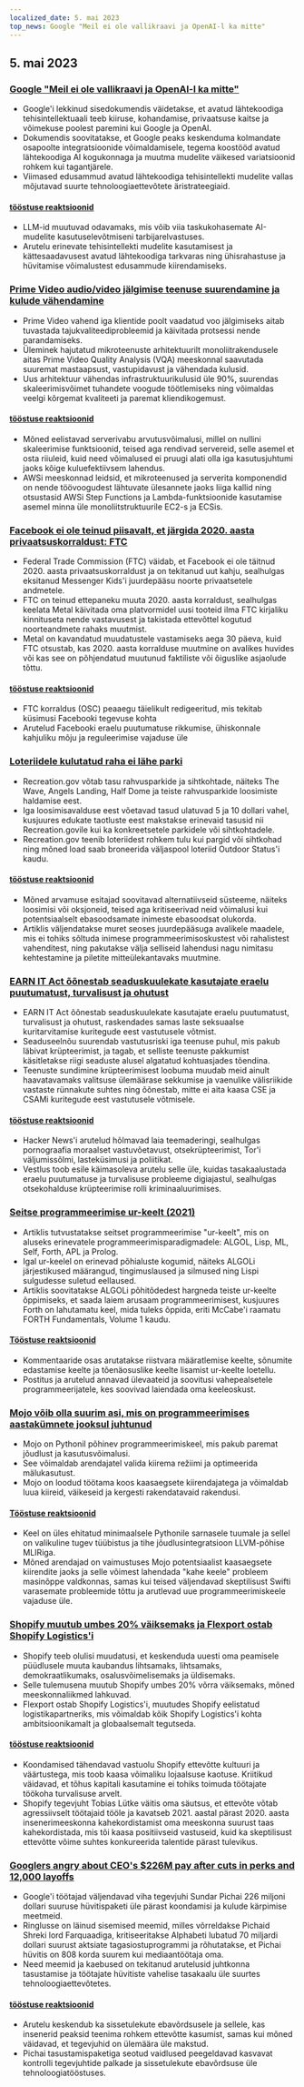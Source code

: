 ```yaml
---
localized_date: 5. mai 2023
top_news: Google "Meil ei ole vallikraavi ja OpenAI-l ka mitte"
---
```




## 5. mai 2023

### [Google "Meil ei ole vallikraavi ja OpenAI-l ka mitte"](https://www.semianalysis.com/p/google-we-have-no-moat-and-neither)

- Google'i lekkinud sisedokumendis väidetakse, et avatud lähtekoodiga tehisintellektuaali teeb kiiruse, kohandamise, privaatsuse kaitse ja võimekuse poolest paremini kui Google ja OpenAI.
- Dokumendis soovitatakse, et Google peaks keskenduma kolmandate osapoolte integratsioonide võimaldamisele, tegema koostööd avatud lähtekoodiga AI kogukonnaga ja muutma mudelite väikesed variatsioonid rohkem kui tagantjärele.
- Viimased edusammud avatud lähtekoodiga tehisintellekti mudelite vallas mõjutavad suurte tehnoloogiaettevõtete äristrateegiaid.

#### [tööstuse reaktsioonid](http://news.ycombinator.com/item?id=35813322)

- LLM-id muutuvad odavamaks, mis võib viia taskukohasemate AI-mudelite kasutuselevõtmiseni tarbijarelvastuses.
- Arutelu erinevate tehisintellekti mudelite kasutamisest ja kättesaadavusest avatud lähtekoodiga tarkvaras ning ühisrahastuse ja hüvitamise võimalustest edusammude kiirendamiseks.

### [Prime Video audio/video jälgimise teenuse suurendamine ja kulude vähendamine](https://www.primevideotech.com/video-streaming/scaling-up-the-prime-video-audio-video-monitoring-service-and-reducing-costs-by-90)

- Prime Video vahend iga klientide poolt vaadatud voo jälgimiseks aitab tuvastada tajukvaliteediprobleemid ja käivitada protsessi nende parandamiseks.
- Üleminek hajutatud mikroteenuste arhitektuurilt monoliitrakendusele aitas Prime Video Quality Analysis (VQA) meeskonnal saavutada suuremat mastaapsust, vastupidavust ja vähendada kulusid.
- Uus arhitektuur vähendas infrastruktuurikulusid üle 90%, suurendas skaleerimisvõimet tuhandete voogude töötlemiseks ning võimaldas veelgi kõrgemat kvaliteeti ja paremat kliendikogemust.

#### [tööstuse reaktsioonid](http://news.ycombinator.com/item?id=35811741)

- Mõned eelistavad serverivabu arvutusvõimalusi, millel on nullini skaleerimise funktsioonid, teised aga rendivad servereid, selle asemel et osta riiuleid, kuid need võimalused ei pruugi alati olla iga kasutusjuhtumi jaoks kõige kuluefektiivsem lahendus.
- AWSi meeskonnad leidsid, et mikroteenused ja serverita komponendid on nende töövoogudest lähtuvate ülesannete jaoks liiga kallid ning otsustasid AWSi Step Functions ja Lambda-funktsioonide kasutamise asemel minna üle monoliitstruktuurile EC2-s ja ECSis.

### [Facebook ei ole teinud piisavalt, et järgida 2020. aasta privaatsuskorraldust: FTC](https://arstechnica.com/tech-policy/2023/05/ftc-says-facebook-violated-privacy-order-proposes-ban-on-monetizing-youth-data/)

- Federal Trade Commission (FTC) väidab, et Facebook ei ole täitnud 2020. aasta privaatsuskorraldust ja on tekitanud uut kahju, sealhulgas eksitanud Messenger Kids'i juurdepääsu noorte privaatsetele andmetele.
- FTC on teinud ettepaneku muuta 2020. aasta korraldust, sealhulgas keelata Metal käivitada oma platvormidel uusi tooteid ilma FTC kirjaliku kinnituseta nende vastavusest ja takistada ettevõttel kogutud noorteandmete rahaks muutmist.
- Metal on kavandatud muudatustele vastamiseks aega 30 päeva, kuid FTC otsustab, kas 2020. aasta korralduse muutmine on avalikes huvides või kas see on põhjendatud muutunud faktiliste või õiguslike asjaolude tõttu.

#### [tööstuse reaktsioonid](http://news.ycombinator.com/item?id=35814081)

- FTC korraldus (OSC) peaaegu täielikult redigeeritud, mis tekitab küsimusi Facebooki tegevuse kohta
- Arutelud Facebooki eraelu puutumatuse rikkumise, ühiskonnale kahjuliku mõju ja reguleerimise vajaduse üle

### [Loteriidele kulutatud raha ei lähe parki](https://outdoorstatus.com/articles/recreation-gov-lottery-fees/)

- Recreation.gov võtab tasu rahvusparkide ja sihtkohtade, näiteks The Wave, Angels Landing, Half Dome ja teiste rahvusparkide loosimiste haldamise eest.
- Iga loosimisavalduse eest võetavad tasud ulatuvad 5 ja 10 dollari vahel, kusjuures edukate taotluste eest makstakse erinevaid tasusid nii Recreation.govile kui ka konkreetsetele parkidele või sihtkohtadele.
- Recreation.gov teenib loteriidest rohkem tulu kui pargid või sihtkohad ning mõned load saab broneerida väljaspool loteriid Outdoor Status'i kaudu.

#### [tööstuse reaktsioonid](http://news.ycombinator.com/item?id=35809570)

- Mõned arvamuse esitajad soovitavad alternatiivseid süsteeme, näiteks loosimisi või oksjoneid, teised aga kritiseerivad neid võimalusi kui potentsiaalselt ebasoodsamate inimeste ebasoodsat olukorda.
- Artiklis väljendatakse muret seoses juurdepääsuga avalikele maadele, mis ei tohiks sõltuda inimese programmeerimisoskustest või rahalistest vahenditest, ning pakutakse välja selliseid lahendusi nagu nimitasu kehtestamine ja piletite mitteülekantavaks muutmine.

### [EARN IT Act õõnestab seaduskuulekate kasutajate eraelu puutumatust, turvalisust ja ohutust](https://techfreedom.org/earn-it-act-remains-a-threat-to-liberty-security-safety-of-children/)

- EARN IT Act õõnestab seaduskuulekate kasutajate eraelu puutumatust, turvalisust ja ohutust, raskendades samas laste seksuaalse kuritarvitamise kuritegude eest vastutusele võtmist.
- Seaduseelnõu suurendab vastutusriski iga teenuse puhul, mis pakub läbivat krüpteerimist, ja tagab, et selliste teenuste pakkumist käsitletakse riigi seaduste alusel algatatud kohtuasjades tõendina.
- Teenuste sundimine krüpteerimisest loobuma muudab meid ainult haavatavamaks valitsuse ülemäärase sekkumise ja vaenulike välisriikide vastaste rünnakute suhtes ning õõnestab, mitte ei aita kaasa CSE ja CSAMi kuritegude eest vastutusele võtmisele.

#### [tööstuse reaktsioonid](http://news.ycombinator.com/item?id=35814113)

- Hacker News'i arutelud hõlmavad laia teemaderingi, sealhulgas pornograafia moraalset vastuvõetavust, otsekrüpteerimist, Tor'i väljumissõlmi, lasteküsimusi ja poliitikat.
- Vestlus toob esile käimasoleva arutelu selle üle, kuidas tasakaalustada eraelu puutumatuse ja turvalisuse probleeme digiajastul, sealhulgas otsekohalduse krüpteerimise rolli kriminaaluurimises.

### [Seitse programmeerimise ur-keelt (2021)](https://madhadron.com/programming/seven_ur_languages.html)

- Artiklis tutvustatakse seitset programmeerimise "ur-keelt", mis on aluseks erinevatele programmeerimisparadigmadele: ALGOL, Lisp, ML, Self, Forth, APL ja Prolog.
- Igal ur-keelel on erinevad põhialuste kogumid, näiteks ALGOLi järjestikused määrangud, tingimuslaused ja silmused ning Lispi sulgudesse suletud eellaused.
- Artiklis soovitatakse ALGOLi põhitõdedest hargneda teiste ur-keelte õppimiseks, et saada laiem arusaam programmeerimisest, kusjuures Forth on lahutamatu keel, mida tuleks õppida, eriti McCabe'i raamatu FORTH Fundamentals, Volume 1 kaudu.

#### [Tööstuse reaktsioonid](http://news.ycombinator.com/item?id=35813496)

- Kommentaaride osas arutatakse riistvara määratlemise keelte, sõnumite edastamise keelte ja tõenäosuslike keelte lisamist ur-keelte loetellu.
- Postitus ja arutelud annavad ülevaateid ja soovitusi vahepealsetele programmeerijatele, kes soovivad laiendada oma keeleoskust.

### [Mojo võib olla suurim asi, mis on programmeerimises aastakümnete jooksul juhtunud](https://www.fast.ai/posts/2023-05-03-mojo-launch.html)

- Mojo on Pythonil põhinev programmeerimiskeel, mis pakub paremat jõudlust ja kasutusvõimalusi.
- See võimaldab arendajatel valida kiirema režiimi ja optimeerida mälukasutust.
- Mojo on loodud töötama koos kaasaegsete kiirendajatega ja võimaldab luua kiireid, väikeseid ja kergesti rakendatavaid rakendusi.

#### [Tööstuse reaktsioonid](http://news.ycombinator.com/item?id=35809658)

- Keel on üles ehitatud minimaalsele Pythonile sarnasele tuumale ja sellel on valikuline tugev tüübistus ja tihe jõudlusintegratsioon LLVM-põhise MLIRiga.
- Mõned arendajad on vaimustuses Mojo potentsiaalist kaasaegsete kiirendite jaoks ja selle võimest lahendada "kahe keele" probleem masinõppe valdkonnas, samas kui teised väljendavad skeptilisust Swifti varasemate probleemide tõttu ja arutlevad uue programmeerimiskeele vajaduse üle.

### [Shopify muutub umbes 20% väiksemaks ja Flexport ostab Shopify Logistics'i](https://news.shopify.com/important-team-and-business-changes)

- Shopify teeb olulisi muudatusi, et keskenduda uuesti oma peamisele püüdlusele muuta kaubandus lihtsamaks, lihtsamaks, demokraatlikumaks, osalusvõimelisemaks ja üldisemaks.
- Selle tulemusena muutub Shopify umbes 20% võrra väiksemaks, mõned meeskonnaliikmed lahkuvad.
- Flexport ostab Shopify Logistics'i, muutudes Shopify eelistatud logistikapartneriks, mis võimaldab kõik Shopify Logistics'i kohta ambitsioonikamalt ja globaalsemalt tegutseda.

#### [tööstuse reaktsioonid](http://news.ycombinator.com/item?id=35813763)

- Koondamised tähendavad vastuolu Shopify ettevõtte kultuuri ja väärtustega, mis toob kaasa võimaliku lojaalsuse kaotuse. Kriitikud väidavad, et tõhus kapitali kasutamine ei tohiks toimuda töötajate töökoha turvalisuse arvelt.
- Shopify tegevjuht Tobias Lütke väitis oma säutsus, et ettevõte võtab agressiivselt töötajaid tööle ja kavatseb 2021. aastal pärast 2020. aasta insenerimeeskonna kahekordistamist oma meeskonna suurust taas kahekordistada, mis tõi kaasa positiivseid vastuseid, kuid ka skeptilisust ettevõtte võime suhtes konkureerida talentide pärast tulevikus.

### [Googlers angry about CEO's $226M pay after cuts in perks and 12,000 layoffs](https://arstechnica.com/tech-policy/2023/05/googlers-angry-about-ceos-226m-pay-after-cuts-in-perks-and-12000-layoffs/)

- Google'i töötajad väljendavad viha tegevjuhi Sundar Pichai 226 miljoni dollari suuruse hüvitispaketi üle pärast koondamisi ja kulude kärpimise meetmeid.
- Ringlusse on läinud sisemised meemid, milles võrreldakse Pichaid Shreki lord Farquaadiga, kritiseeritakse Alphabeti lubatud 70 miljardi dollari suurust aktsiate tagasiostuprogrammi ja rõhutatakse, et Pichai hüvitis on 808 korda suurem kui mediaantöötaja oma.
- Need meemid ja kaebused on tekitanud arutelusid juhtkonna tasustamise ja töötajate hüvitiste vahelise tasakaalu üle suurtes tehnoloogiaettevõtetes.

#### [tööstuse reaktsioonid](http://news.ycombinator.com/item?id=35821927)

- Arutelu keskendub ka sissetulekute ebavõrdsusele ja sellele, kas insenerid peaksid teenima rohkem ettevõtte kasumist, samas kui mõned väidavad, et tegevjuhid on ülemäära üle makstud.
- Pichai tasustamispaketiga seotud vaidlused peegeldavad kasvavat kontrolli tegevjuhtide palkade ja sissetulekute ebavõrdsuse üle tehnoloogiatööstuses.

</Steps>
